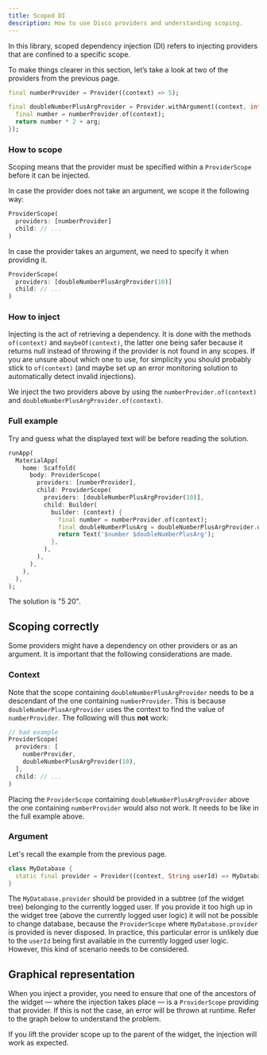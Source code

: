 ```yaml
---
title: Scoped DI
description: How to use Disco providers and understanding scoping.
---
```



In this library, scoped dependency injection (DI) refers to injecting providers
that are confined to a specific scope.

To make things clearer in this section, let’s take a look at two of the providers from the previous page.

```dart
final numberProvider = Provider((context) => 5);

final doubleNumberPlusArgProvider = Provider.withArgument((context, int arg) {
  final number = numberProvider.of(context);
  return number * 2 + arg;
});
```

### How to scope

Scoping means that the provider must be specified within a `ProviderScope` before it can be injected.

In case the provider does not take an argument, we scope it the following way:

```dart
ProviderScope(
  providers: [numberProvider]
  child: // ...
)
```

In case the provider takes an argument, we need to specify it when providing it.

```dart
ProviderScope(
  providers: [doubleNumberPlusArgProvider(10)]
  child: // ...
)
```

### How to inject

Injecting is the act of retrieving a dependency. It is done with the methods `of(context)` and `maybeOf(context)`, the latter one being safer because it returns null instead of throwing if the provider is not found in any scopes. If you are unsure about which one to use, for simplicity you should probably stick to `of(context)` (and maybe set up an error monitoring solution to automatically detect invalid injections).

We inject the two providers above by using the `numberProvider.of(context)` and `doubleNumberPlusArgProvider.of(context)`.

### Full example

Try and guess what the displayed text will be before reading the solution.

```dart
runApp(
  MaterialApp(
    home: Scaffold(
      body: ProviderScope(
        providers: [numberProvider],
        child: ProviderScope(
          providers: [doubleNumberPlusArgProvider(10)],
          child: Builder(
            builder: (context) {
              final number = numberProvider.of(context);
              final doubleNumberPlusArg = doubleNumberPlusArgProvider.of(context);
              return Text('$number $doubleNumberPlusArg');
            },
          ),
        ),
      ),
    ),
  ),
);
```

The solution is "5 20".

## Scoping correctly

Some providers might have a dependency on other providers or as an argument. It is important that the following considerations are made.

### Context

Note that the scope containing `doubleNumberPlusArgProvider` needs to be a descendant of the one containing `numberProvider`. This is because `doubleNumberPlusArgProvider` uses the context to find the value of `numberProvider`. The following will thus **not** work:

```dart
// bad example
ProviderScope(
  providers: [
    numberProvider,
    doubleNumberPlusArgProvider(10),
  ],
  child: // ...
)
```

Placing the `ProviderScope` containing `doubleNumberPlusArgProvider` above the one containing `numberProvider` would also not work. It needs to be like in the full example above.

### Argument

Let's recall the example from the previous page.

```dart
class MyDatabase {
  static final provider = Provider((context, String userId) => MyDatabase.fromId(id));
}
```

The `MyDatabase.provider` should be provided in a subtree (of the widget tree) belonging to the currently logged user. If you provide it too high up in the widget tree (above the currently logged user logic) it will not be possible to change database, because the `ProviderScope` where `MyDatabase.provider` is provided is never disposed. In practice, this particular error is unlikely due to the `userId` being first available in the currently logged user logic. However, this kind of scenario needs to be considered.

## Graphical representation

When you inject a provider, you need to ensure that one of the ancestors of the widget — where the injection takes place — is a `ProviderScope` providing that provider. If this is not the case, an error will be thrown at runtime.
Refer to the graph below to understand the problem.

<ThemeImage src="/provider-scope-exception.svg" darkSrc="/provider-scope-exception_dark.svg" alt="Graphical representation of provider scope exception"/>

If you lift the provider scope up to the parent of the widget, the injection will work as expected.

<ThemeImage src="/provider-scope.svg" darkSrc="/provider-scope_dark.svg" alt="Graphical representation of provider scope"/>
